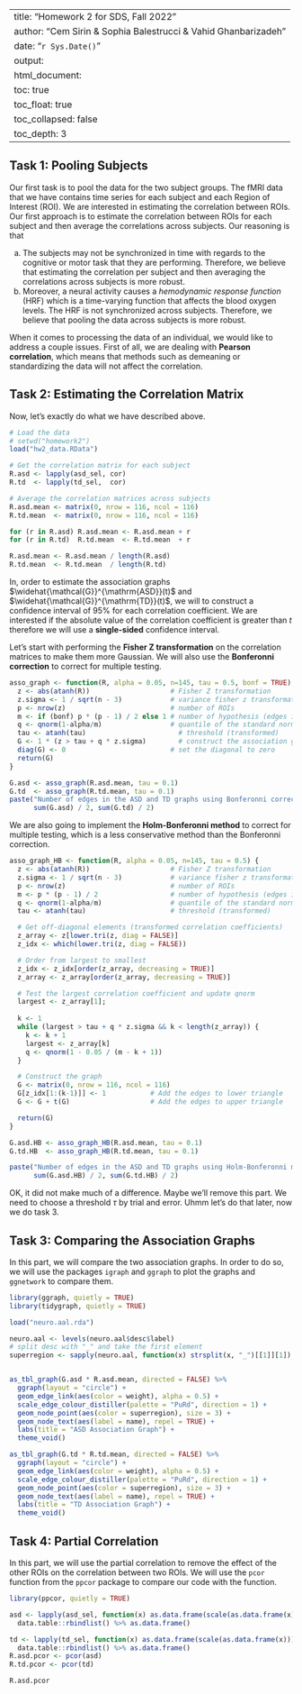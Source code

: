 
---
title: "Homework 2 for SDS, Fall 2022"
author: "Cem Sirin & Sophia Balestrucci & Vahid Ghanbarizadeh"
date: "`r Sys.Date()`"
output:
  html_document:
    toc: true
    toc_float: true
    toc_collapsed: false
    toc_depth: 3
---

## Task 1: Pooling Subjects

Our first task is to pool the data for the two subject groups. The fMRI data that we have contains time series for each subject and each Region of Interest (ROI). We are interested in estimating the correlation between ROIs. Our first approach is to estimate the correlation between ROIs for each subject and then average the correlations across subjects. Our reasoning is that

a. The subjects may not be synchronized in time with regards to the cognitive or motor task that they are performing. Therefore, we believe that estimating the correlation per subject and then averaging the correlations across subjects is more robust. 
b. Moreover, a neural activity causes a *hemodynamic response function* (HRF) which is a time-varying function that affects the blood oxygen levels. The HRF is not synchronized across subjects. Therefore, we believe that pooling the data across subjects is more robust.

When it comes to processing the data of an individual, we would like to address a couple issues. First of all, we are dealing with **Pearson correlation**, which means that methods such as demeaning or standardizing the data will not affect the correlation. 

## Task 2: Estimating the Correlation Matrix

Now, let's exactly do what we have described above.

```r
# Load the data
# setwd("homework2")
load("hw2_data.RData")

# Get the correlation matrix for each subject
R.asd <- lapply(asd_sel, cor)
R.td  <- lapply(td_sel,  cor)

# Average the correlation matrices across subjects
R.asd.mean <- matrix(0, nrow = 116, ncol = 116)
R.td.mean  <- matrix(0, nrow = 116, ncol = 116)

for (r in R.asd) R.asd.mean <- R.asd.mean + r
for (r in R.td)  R.td.mean  <- R.td.mean  + r

R.asd.mean <- R.asd.mean / length(R.asd)
R.td.mean  <- R.td.mean  / length(R.td)

```

In, order to estimate the association graphs $\widehat{\mathcal{G}}^{\mathrm{ASD}}(t)$ and $\widehat{\mathcal{G}}^{\mathrm{TD}}(t)$, we will to construct a confidence interval of 95% for each correlation coefficient. We are interested if the absolute value of the correlation coefficient is greater than $t$ therefore we will use a **single-sided** confidence interval.

Let's start with performing the **Fisher Z transformation** on the correlation matrices to make them more Gaussian. We will also use the **Bonferonni correction** to correct for multiple testing.

```r
asso_graph <- function(R, alpha = 0.05, n=145, tau = 0.5, bonf = TRUE) {
  z <- abs(atanh(R))                    # Fisher Z transformation
  z.sigma <- 1 / sqrt(n - 3)            # variance fisher z transformation
  p <- nrow(z)                          # number of ROIs
  m <- if (bonf) p * (p - 1) / 2 else 1 # number of hypothesis (edges in the graph)
  q <- qnorm(1-alpha/m)                 # quantile of the standard normal distribution
  tau <- atanh(tau)                       # threshold (transformed)
  G <- 1 * (z > tau + q * z.sigma)        # construct the association graph
  diag(G) <- 0                          # set the diagonal to zero
  return(G)
}

G.asd <- asso_graph(R.asd.mean, tau = 0.1)
G.td  <- asso_graph(R.td.mean, tau = 0.1)
paste("Number of edges in the ASD and TD graphs using Bonferonni correction:", 
      sum(G.asd) / 2, sum(G.td) / 2)
```

We are also going to implement the **Holm-Bonferonni method** to correct for multiple testing, which is a less conservative method than the Bonferonni correction.

```r
asso_graph_HB <- function(R, alpha = 0.05, n=145, tau = 0.5) {
  z <- abs(atanh(R))                    # Fisher Z transformation
  z.sigma <- 1 / sqrt(n - 3)            # variance fisher z transformation
  p <- nrow(z)                          # number of ROIs
  m <- p * (p - 1) / 2                  # number of hypothesis (edges in the graph)
  q <- qnorm(1-alpha/m)                 # quantile of the standard normal distribution
  tau <- atanh(tau)                     # threshold (transformed)

  # Get off-diagonal elements (transformed correlation coefficients)
  z_array <- z[lower.tri(z, diag = FALSE)]
  z_idx <- which(lower.tri(z, diag = FALSE))

  # Order from largest to smallest
  z_idx <- z_idx[order(z_array, decreasing = TRUE)]
  z_array <- z_array[order(z_array, decreasing = TRUE)]

  # Test the largest correlation coefficient and update qnorm
  largest <- z_array[1];
  
  k <- 1
  while (largest > tau + q * z.sigma && k < length(z_array)) {
    k <- k + 1
    largest <- z_array[k]
    q <- qnorm(1 - 0.05 / (m - k + 1))
  }

  # Construct the graph
  G <- matrix(0, nrow = 116, ncol = 116)
  G[z_idx[1:(k-1)]] <- 1           # Add the edges to lower triangle
  G <- G + t(G)                    # Add the edges to upper triangle

  return(G)
}

G.asd.HB <- asso_graph_HB(R.asd.mean, tau = 0.1)
G.td.HB  <- asso_graph_HB(R.td.mean, tau = 0.1)

paste("Number of edges in the ASD and TD graphs using Holm-Bonferonni method:", 
      sum(G.asd.HB) / 2, sum(G.td.HB) / 2)

```

OK, it did not make much of a difference. Maybe we'll remove this part. We need to choose a threshold $\tau$ by trial and error. Uhmm let's do that later, now we do task 3.

## Task 3: Comparing the Association Graphs

In this part, we will compare the two association graphs. In order to do so, we will use the packages `igraph` and `ggraph` to plot the graphs and `ggnetwork` to compare them.

```r
library(ggraph, quietly = TRUE)
library(tidygraph, quietly = TRUE)

load("neuro.aal.rda")

neuro.aal <- levels(neuro.aal$desc$label)
# split desc with "_" and take the first element
superregion <- sapply(neuro.aal, function(x) strsplit(x, "_")[[1]][1])


as_tbl_graph(G.asd * R.asd.mean, directed = FALSE) %>%
  ggraph(layout = "circle") +
  geom_edge_link(aes(color = weight), alpha = 0.5) +
  scale_edge_colour_distiller(palette = "PuRd", direction = 1) +
  geom_node_point(aes(color = superregion), size = 3) +
  geom_node_text(aes(label = name), repel = TRUE) +
  labs(title = "ASD Association Graph") +
  theme_void()

as_tbl_graph(G.td * R.td.mean, directed = FALSE) %>%
  ggraph(layout = "circle") +
  geom_edge_link(aes(color = weight), alpha = 0.5) +
  scale_edge_colour_distiller(palette = "PuRd", direction = 1) +
  geom_node_point(aes(color = superregion), size = 3) +
  geom_node_text(aes(label = name), repel = TRUE) +
  labs(title = "TD Association Graph") +
  theme_void()

```

## Task 4: Partial Correlation

In this part, we will use the partial correlation to remove the effect of the other ROIs on the correlation between two ROIs. We will use the `pcor` function from the `ppcor` package to compare our code with the function.

```r
library(ppcor, quietly = TRUE)

asd <- lapply(asd_sel, function(x) as.data.frame(scale(as.data.frame(x)))) %>% 
  data.table::rbindlist() %>% as.data.frame()

td <- lapply(td_sel, function(x) as.data.frame(scale(as.data.frame(x)))) %>% 
  data.table::rbindlist() %>% as.data.frame()
R.asd.pcor <- pcor(asd)
R.td.pcor <- pcor(td)

R.asd.pcor 
```

